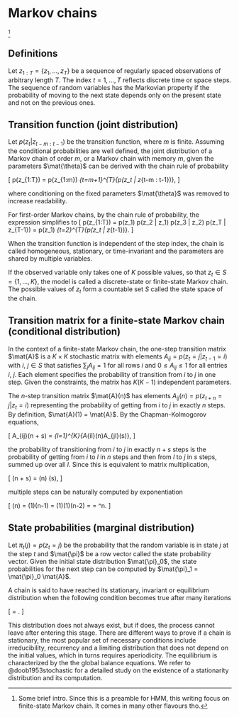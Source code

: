 # Markov chains
^[Some brief intro. Since this is a preamble for HMM, this writing focus on finite-state Markov chain. It comes in many other flavours tho.]

## Definitions
Let $z_{1:T} = \{z_1, \dots, z_T \}$ be a sequence of regularly spaced observations of arbitrary length $T$. The index $t = 1, \dots, T$ reflects discrete time or space steps. The sequence of random variables has the Markovian property if the probability of moving to the next state depends only on the present state and not on the previous ones.

## Transition function (joint distribution)
Let $p(z_t | z_{t-m: t-1})$ be the transition function, where $m$ is finite. Assuming the conditional probabilities are well defined, the joint distribution of a Markov chain of order $m$, or a Markov chain with memory $m$, given the parameters $\mat{\theta}$ can be derived with the chain rule of probability

\[
p(z_{1:T}) = p(z_{1:m}) \prod_{t=m+1}^{T}{p(z_t | z_{t-m : t-1})},
\]

where conditioning on the fixed parameters $\mat{\theta}$ was removed to increase readability.

For first-order Markov chains, by the chain rule of probability, the expression simplifies to
\[
p(z_{1:T}) = p(z_1) p(z_2 | z_1) p(z_3 | z_2) \dots p(z_T | z_{T-1}) = p(z_1) \prod_{t=2}^{T}{p(z_t | z_{t-1})}.
\]

When the transition function is independent of the step index, the chain is called homogeneous, stationary, or time-invariant and the parameters are shared by multiple variables.

If the observed variable only takes one of $K$ possible values, so that $z_t \in S = \{1, \dots, K \}$, the model is called a discrete-state or finite-state Markov chain. The possible values of $z_t$ form a countable set $S$ called the state space of the chain.

## Transition matrix for a finite-state Markov chain (conditional distribution)
In the context of a finite-state Markov chain, the one-step transition matrix $\mat{A}$ is a $K \times K$ stochastic matrix with elements $A_{ij} = p(z_t = j | z_{t-1} = i)$ with $i, \ j \in S$ that satisfies $\sum_{j}{A_{ij}} = 1$ for all rows $i$ and $0 \le A_{ij} \le 1$ for all entries $i, \ j$. Each element specifies the probability of transition from $i$ to $j$ in one step. Given the constraints, the matrix has $K(K-1)$ independent parameters.

The $n$-step transition matrix $\mat{A}(n)$ has elements $A_{ij}(n) = p(z_{t+n} = j | z_{t} = i)$ representing the probability of getting from $i$ to $j$ in exactly $n$ steps. By definition, $\mat{A}(1) = \mat{A}$. By the Chapman-Kolmogorov equations,

\[
A_{ij}(n + s) = \sum_{l=1}^{K}{A_{il}(n)A_{jl}(s)},
\]

the probability of transitioning from $i$ to $j$ in exactly $n + s$ steps is the probability of getting from $i$ to $l$ in $n$ steps and then from $l$ to $j$ in $s$ steps, summed up over all $l$. Since this is equivalent to matrix multiplication,

\[
\mat{A}(n + s) = \mat{A}(n) \mat{A}(s),
\]

multiple steps can be naturally computed by exponentiation

\[
\mat{A}(n) = \mat{A}(1)\mat{A}(n-1) = \mat{A}(1)\mat{A}(1)\mat{A}(n-2) = \dots = \mat{A}^n.
\]

## State probabilities (marginal distribution)
Let $\pi_t(j) = p(z_t = j)$ be the probability that the random variable is in state $j$ at the step $t$ and $\mat{\pi}$ be a row vector called the state probability vector. Given the initial state distribution $\mat{\pi}_0$, the state probabilities for the next step can be computed by $\mat{\pi}_1 = \mat{\pi}_0 \mat{A}$.

A chain is said to have reached its stationary, invariant or equilibrium distribution when the following condition becomes true after many iterations

\[
\mat{\pi} = \mat{\pi} \mat{A}.
\]

This distribution does not always exist, but if does, the process cannot leave after entering this stage. There are different ways to prove if a chain is stationary, the most popular set of necessary conditions include irreducibility, recurrency and a limiting distribution that does not depend on the initial values, which in turns requires aperiodicity. The equilibrium is characterized by the the global balance equations. We refer to @doob1953stochastic for a detailed study on the existence of a stationarity distribution and its computation.
